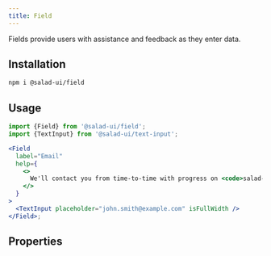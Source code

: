 ```yaml
---
title: Field
---
```



Fields provide users with assistance and feedback as they enter data.

## Installation

```bash
npm i @salad-ui/field
```

## Usage

```jsx
import {Field} from '@salad-ui/field';
import {TextInput} from '@salad-ui/text-input';

<Field
  label="Email"
  help={
    <>
      We'll contact you from time-to-time with progress on <code>salad-ui</code>.
    </>
  }
>
  <TextInput placeholder="john.smith@example.com" isFullWidth />
</Field>;
```

## Properties

<Props component={Field} />
